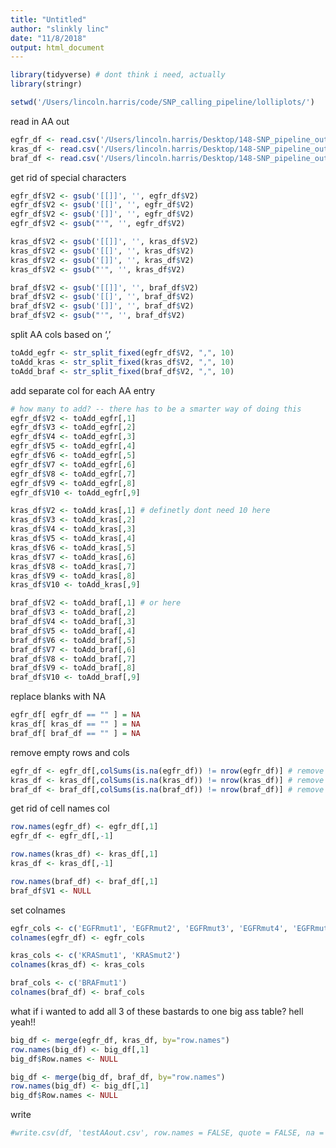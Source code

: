 ```yaml
---
title: "Untitled"
author: "slinkly linc"
date: "11/8/2018"
output: html_document
---
```


```r
library(tidyverse) # dont think i need, actually
library(stringr)
```

```r
setwd('/Users/lincoln.harris/code/SNP_calling_pipeline/lolliplots/')
```

read in AA out
```r
egfr_df <- read.csv('/Users/lincoln.harris/Desktop/148-SNP_pipeline_out/11.8_out/egfr_hits_AA.csv', header = F)
kras_df <- read.csv('/Users/lincoln.harris/Desktop/148-SNP_pipeline_out/11.8_out/kras_hits_AA.csv', header = F)
braf_df <- read.csv('/Users/lincoln.harris/Desktop/148-SNP_pipeline_out/11.8_out/braf_hits_AA.csv', header = F)
```

get rid of special characters
```r
egfr_df$V2 <- gsub('[[]]', '', egfr_df$V2)
egfr_df$V2 <- gsub('[[]', '', egfr_df$V2)
egfr_df$V2 <- gsub('[]]', '', egfr_df$V2)
egfr_df$V2 <- gsub("'", '', egfr_df$V2)

kras_df$V2 <- gsub('[[]]', '', kras_df$V2)
kras_df$V2 <- gsub('[[]', '', kras_df$V2)
kras_df$V2 <- gsub('[]]', '', kras_df$V2)
kras_df$V2 <- gsub("'", '', kras_df$V2)

braf_df$V2 <- gsub('[[]]', '', braf_df$V2)
braf_df$V2 <- gsub('[[]', '', braf_df$V2)
braf_df$V2 <- gsub('[]]', '', braf_df$V2)
braf_df$V2 <- gsub("'", '', braf_df$V2)
```

split AA cols based on ','
```r
toAdd_egfr <- str_split_fixed(egfr_df$V2, ",", 10)
toAdd_kras <- str_split_fixed(kras_df$V2, ",", 10)
toAdd_braf <- str_split_fixed(braf_df$V2, ",", 10)
```

add separate col for each AA entry
```r
# how many to add? -- there has to be a smarter way of doing this
egfr_df$V2 <- toAdd_egfr[,1]
egfr_df$V3 <- toAdd_egfr[,2]
egfr_df$V4 <- toAdd_egfr[,3]
egfr_df$V5 <- toAdd_egfr[,4]
egfr_df$V6 <- toAdd_egfr[,5]
egfr_df$V7 <- toAdd_egfr[,6]
egfr_df$V8 <- toAdd_egfr[,7]
egfr_df$V9 <- toAdd_egfr[,8]
egfr_df$V10 <- toAdd_egfr[,9]

kras_df$V2 <- toAdd_kras[,1] # definetly dont need 10 here
kras_df$V3 <- toAdd_kras[,2]
kras_df$V4 <- toAdd_kras[,3]
kras_df$V5 <- toAdd_kras[,4]
kras_df$V6 <- toAdd_kras[,5]
kras_df$V7 <- toAdd_kras[,6]
kras_df$V8 <- toAdd_kras[,7]
kras_df$V9 <- toAdd_kras[,8]
kras_df$V10 <- toAdd_kras[,9]

braf_df$V2 <- toAdd_braf[,1] # or here
braf_df$V3 <- toAdd_braf[,2]
braf_df$V4 <- toAdd_braf[,3]
braf_df$V5 <- toAdd_braf[,4]
braf_df$V6 <- toAdd_braf[,5]
braf_df$V7 <- toAdd_braf[,6]
braf_df$V8 <- toAdd_braf[,7]
braf_df$V9 <- toAdd_braf[,8]
braf_df$V10 <- toAdd_braf[,9]
```

replace blanks with NA
```r
egfr_df[ egfr_df == "" ] = NA
kras_df[ kras_df == "" ] = NA
braf_df[ braf_df == "" ] = NA
```

remove empty rows and cols
```r
egfr_df <- egfr_df[,colSums(is.na(egfr_df)) != nrow(egfr_df)] # remove cols
kras_df <- kras_df[,colSums(is.na(kras_df)) != nrow(kras_df)] # remove cols
braf_df <- braf_df[,colSums(is.na(braf_df)) != nrow(braf_df)] # remove cols
```

get rid of cell names col
```r
row.names(egfr_df) <- egfr_df[,1]
egfr_df <- egfr_df[,-1]

row.names(kras_df) <- kras_df[,1]
kras_df <- kras_df[,-1]

row.names(braf_df) <- braf_df[,1]
braf_df$V1 <- NULL
```

set colnames
```r
egfr_cols <- c('EGFRmut1', 'EGFRmut2', 'EGFRmut3', 'EGFRmut4', 'EGFRmut5', 'EGFRmut6')
colnames(egfr_df) <- egfr_cols

kras_cols <- c('KRASmut1', 'KRASmut2')
colnames(kras_df) <- kras_cols

braf_cols <- c('BRAFmut1')
colnames(braf_df) <- braf_cols
```

what if i wanted to add all 3 of these bastards to one big ass table? 
  hell yeah!!
```r
big_df <- merge(egfr_df, kras_df, by="row.names")
row.names(big_df) <- big_df[,1]
big_df$Row.names <- NULL

big_df <- merge(big_df, braf_df, by="row.names")
row.names(big_df) <- big_df[,1]
big_df$Row.names <- NULL
```

write 
```r
#write.csv(df, 'testAAout.csv', row.names = FALSE, quote = FALSE, na = '')
```